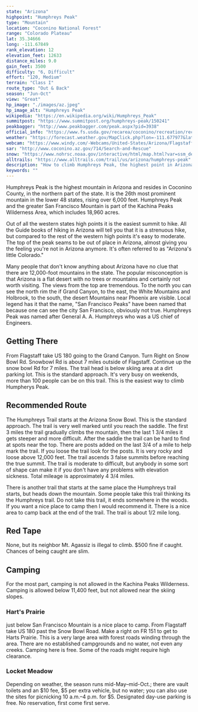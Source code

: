 ```yaml
---
state: "Arizona"
highpoint: "Humphreys Peak"
type: "Mountain"
location: "Coconino National Forest"
range: "Colorado Plateau"
lat: 35.34666
long: -111.67849
rank_elevation: 12
elevation_feet: 12633
distance_miles: 9.0
gain_feet: 3500
difficulty: "6, Difficult"
effort: "120, Medium"
terrain: "Class I"
route_type: "Out & Back"
season: "Jun-Oct"
view: "Great"
hp_image: "./images/az.jpeg"
hp_image_alt: "Humphreys Peak"
wikipedia: "https://en.wikipedia.org/wiki/Humphreys_Peak"
summitpost: "https://www.summitpost.org/humphreys-peak/150241"
peakbagger: "http://www.peakbagger.com/peak.aspx?pid=3938"
official_info: "https://www.fs.usda.gov/recarea/coconino/recreation/recarea/?recid=55108&actid=50"
weather: "https://forecast.weather.gov/MapClick.php?lon=-111.677977&lat=35.346426"
webcam: "https://www.windy.com/-Webcams/United-States/Arizona/Flagstaff/NAU-Skydome/webcams/1455731885?35.192,-124.849,5"
sar: "http://www.coconino.az.gov/714/Search-and-Rescue"
snow: "https://www.nohrsc.noaa.gov/interactive/html/map.html?var=ssm_depth&min_x=-111.759545426735&min_y=35.2464241027832&max_x=-111.596411604515&max_y=35.4464241027832&bgvar=dem&shdvar=shading&title=0&width=800&height=450&font=0&lbl=m&palette=0&h_o=0&metric=0&lp=0&no_header=0&snap=1&o7=1&o9=1&o11=1&o13=1"
alltrails: "https://www.alltrails.com/trail/us/arizona/humphreys-peak"
description: "How to climb Humphreys Peak, the highest point in Arizona. Humphreys Peak is the tallest mountain in Arizona at over 12,000 feet of elevation."
keywords: ""
---
```


Humphreys Peak is the highest mountain in Arizona and resides in Coconino County, in the northern part of the state. It is the 26th most prominent mountain in the lower 48 states, rising over 6,000 feet. Humphreys Peak and the greater San Francisco Mountain is part of the Kachina Peaks Wilderness Area, which includes 18,960 acres.

Out of all the western states high points it is the easiest summit to hike. All the Guide books of hiking in Arizona will tell you that it is a strenuous hike, but compared to the rest of the western high points it's easy to moderate. The top of the peak seams to be out of place in Arizona, almost giving you the feeling you're not in Arizona anymore. It's often referred to as "Arizona's little Colorado."

Many people that don't know anything about Arizona have no clue that there are 12,000-foot mountains in the state. The popular misconception is that Arizona is a flat desert with no trees or mountains and certainly not worth visiting. The views from the top are tremendous. To the north you can see the north rim the if Grand Canyon, to the east, the White Mountains and Holbrook, to the south, the desert Mountains near Phoenix are visible. Local legend has it that the name, "San Francisco Peaks" have been named that because one can see the city San Francisco, obviously not true. Humphreys Peak was named after General A. A. Humphreys who was a US chief of Engineers.

## Getting There
From Flagstaff take US 180 going to the Grand Canyon. Turn Right on Snow Bowl Rd. Snowbowl Rd is about 7 miles outside of Flagstaff. Continue up the snow bowl Rd for 7 miles. The trail head is below skiing area at a dirt parking lot. This is the standard approach. It's very busy on weekends, more than 100 people can be on this trail. This is the easiest way to climb Humpherys Peak.

## Recommended Route
The Humphreys Trail starts at the Arizona Snow Bowl. This is the standard approach. The trail is very well marked until you reach the saddle. The first 3 miles the trail gradually climbs the mountain, then the last 1 3/4 miles it gets steeper and more difficult. After the saddle the trail can be hard to find at spots near the top. There are posts added on the last 3/4 of a mile to help mark the trail. If you loose the trail look for the posts. It is very rocky and loose above 12,000 feet. The trail ascends 3 false summits before reaching the true summit. The trail is moderate to difficult, but anybody in some sort of shape can make it if you don't have any problems with elevation sickness. Total mileage is approximately 4 3/4 miles.

There is another trail that starts at the same place the Humphreys trail starts, but heads down the mountain. Some people take this trail thinking its the Humphreys trail. Do not take this trail, it ends somewhere in the woods. If you want a nice place to camp then I would recommend it. There is a nice area to camp back at the end of the trail. The trail is about 1/2 mile long.

## Red Tape
None, but its neighbor Mt. Agassiz is illegal to climb. $500 fine if caught. Chances of being caught are slim.

## Camping
For the most part, camping is not allowed in the Kachina Peaks Wilderness. Camping is allowed below 11,400 feet, but not allowed near the skiing slopes.

### Hart's Prairie
just below San Francisco Mountain is a nice place to camp. From Flagstaff take US 180 past the Snow Bowl Road. Make a right on FR 151 to get to Harts Prairie. This is a very large area with forest roads winding through the area. There are no established campgrounds and no water, not even any creeks. Camping here is free. Some of the roads might require high clearance.

### Locket Meadow
Depending on weather, the season runs mid-May–mid-Oct.; there are vault toilets and an $10 fee, $5 per extra vehicle, but no water; you can also use the sites for picnicking 10 a.m.–4 p.m. for $5. Designated day-use parking is free. No reservation, first come first serve.
